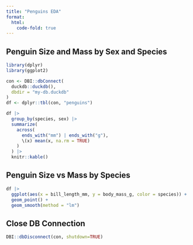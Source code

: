 ```yaml
---
title: "Penguins EDA"
format: 
  html:
    code-fold: true
---
```


## Penguin Size and Mass by Sex and Species

```r
library(dplyr)
library(ggplot2)

con <- DBI::dbConnect(
  duckdb::duckdb(),
  dbdir = "my-db.duckdb"
)
df <- dplyr::tbl(con, "penguins")
```

```r
df |> 
  group_by(species, sex) |> 
  summarize(
    across(
      ends_with("mm") | ends_with("g"),
      \(x) mean(x, na.rm = TRUE)
    )
  ) |> 
  knitr::kable()
```

## Penguin Size vs Mass by Species

```r
df |> 
  ggplot(aes(x = bill_length_mm, y = body_mass_g, color = species)) +
  geom_point() +
  geom_smooth(method = "lm")
```

## Close DB Connection

```r
DBI::dbDisconnect(con, shutdown=TRUE)
```
